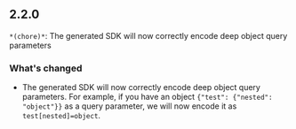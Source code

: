 ## 2.2.0
`*(chore)*`: The generated SDK will now correctly encode deep object query parameters

### What's changed
- The generated SDK will now correctly encode deep object query parameters. For example, if you have an object `{"test": {"nested": "object"}}` as a query parameter, we will now encode it as `test[nested]=object`.

